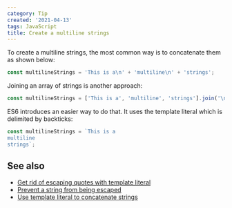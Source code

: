 ```yaml
---
category: Tip
created: '2021-04-13'
tags: JavaScript
title: Create a multiline strings
---
```


To create a multiline strings, the most common way is to concatenate them as shown below:

```js
const multilineStrings = 'This is a\n' + 'multiline\n' + 'strings';
```

Joining an array of strings is another approach:

```js
const multilineStrings = ['This is a', 'multiline', 'strings'].join('\n');
```

ES6 introduces an easier way to do that. It uses the template literal which is delimited by backticks:

```js
const multilineStrings = `This is a
multiline
strings`;
```

## See also

-   [Get rid of escaping quotes with template literal](https://phuoc.ng/collection/tips/get-rid-of-escaping-quotes-with-template-literal)
-   [Prevent a string from being escaped](https://phuoc.ng/collection/tips/prevent-a-string-from-being-escaped)
-   [Use template literal to concatenate strings](https://phuoc.ng/collection/tips/use-template-literal-to-concatenate-strings)
